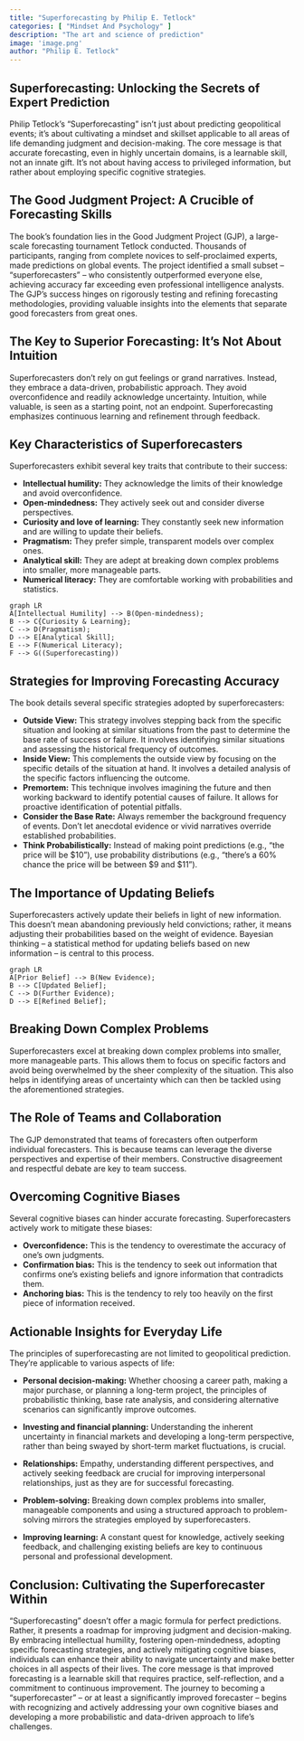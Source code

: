 ```yaml
---
title: "Superforecasting by Philip E. Tetlock"
categories: [ "Mindset And Psychology" ]
description: "The art and science of prediction"
image: 'image.png'
author: "Philip E. Tetlock"
---
```

## Superforecasting:  Unlocking the Secrets of Expert Prediction

Philip Tetlock's "Superforecasting" isn't just about predicting geopolitical events; it's about cultivating a mindset and skillset applicable to all areas of life demanding judgment and decision-making.  The core message is that accurate forecasting, even in highly uncertain domains, is a learnable skill, not an innate gift.  It's not about having access to privileged information, but rather about employing specific cognitive strategies.


## The Good Judgment Project:  A Crucible of Forecasting Skills

The book's foundation lies in the Good Judgment Project (GJP), a large-scale forecasting tournament Tetlock conducted.  Thousands of participants, ranging from complete novices to self-proclaimed experts, made predictions on global events.  The project identified a small subset – "superforecasters" – who consistently outperformed everyone else, achieving accuracy far exceeding even professional intelligence analysts.  The GJP's success hinges on rigorously testing and refining forecasting methodologies, providing valuable insights into the elements that separate good forecasters from great ones.


## The Key to Superior Forecasting:  It's Not About Intuition

Superforecasters don't rely on gut feelings or grand narratives.  Instead, they embrace a data-driven, probabilistic approach.  They avoid overconfidence and readily acknowledge uncertainty.  Intuition, while valuable, is seen as a starting point, not an endpoint.  Superforecasting emphasizes continuous learning and refinement through feedback.


##  Key Characteristics of Superforecasters

Superforecasters exhibit several key traits that contribute to their success:

* **Intellectual humility:** They acknowledge the limits of their knowledge and avoid overconfidence.
* **Open-mindedness:**  They actively seek out and consider diverse perspectives.
* **Curiosity and love of learning:** They constantly seek new information and are willing to update their beliefs.
* **Pragmatism:** They prefer simple, transparent models over complex ones.
* **Analytical skill:** They are adept at breaking down complex problems into smaller, more manageable parts.
* **Numerical literacy:** They are comfortable working with probabilities and statistics.

```mermaid
graph LR
A[Intellectual Humility] --> B(Open-mindedness);
B --> C{Curiosity & Learning};
C --> D(Pragmatism);
D --> E[Analytical Skill];
E --> F(Numerical Literacy);
F --> G((Superforecasting))
```

##  Strategies for Improving Forecasting Accuracy

The book details several specific strategies adopted by superforecasters:

* **Outside View:** This strategy involves stepping back from the specific situation and looking at similar situations from the past to determine the base rate of success or failure. It involves identifying similar situations and assessing the historical frequency of outcomes.
* **Inside View:** This complements the outside view by focusing on the specific details of the situation at hand. It involves a detailed analysis of the specific factors influencing the outcome.
* **Premortem:** This technique involves imagining the future and then working backward to identify potential causes of failure.  It allows for proactive identification of potential pitfalls.
* **Consider the Base Rate:**  Always remember the background frequency of events.  Don't let anecdotal evidence or vivid narratives override established probabilities.
* **Think Probabilistically:** Instead of making point predictions (e.g., "the price will be $10"), use probability distributions (e.g., "there's a 60% chance the price will be between $9 and $11").


##  The Importance of Updating Beliefs

Superforecasters actively update their beliefs in light of new information.  This doesn't mean abandoning previously held convictions; rather, it means adjusting their probabilities based on the weight of evidence. Bayesian thinking – a statistical method for updating beliefs based on new information – is central to this process.

```mermaid
graph LR
A[Prior Belief] --> B(New Evidence);
B --> C[Updated Belief];
C --> D(Further Evidence);
D --> E[Refined Belief];
```


##  Breaking Down Complex Problems

Superforecasters excel at breaking down complex problems into smaller, more manageable parts.  This allows them to focus on specific factors and avoid being overwhelmed by the sheer complexity of the situation. This also helps in identifying areas of uncertainty which can then be tackled using the aforementioned strategies.


##  The Role of Teams and Collaboration

The GJP demonstrated that teams of forecasters often outperform individual forecasters.  This is because teams can leverage the diverse perspectives and expertise of their members.  Constructive disagreement and respectful debate are key to team success.


##  Overcoming Cognitive Biases

Several cognitive biases can hinder accurate forecasting. Superforecasters actively work to mitigate these biases:

* **Overconfidence:** This is the tendency to overestimate the accuracy of one's own judgments.
* **Confirmation bias:** This is the tendency to seek out information that confirms one's existing beliefs and ignore information that contradicts them.
* **Anchoring bias:** This is the tendency to rely too heavily on the first piece of information received.


##  Actionable Insights for Everyday Life

The principles of superforecasting are not limited to geopolitical prediction.  They're applicable to various aspects of life:

* **Personal decision-making:**  Whether choosing a career path, making a major purchase, or planning a long-term project, the principles of probabilistic thinking, base rate analysis, and considering alternative scenarios can significantly improve outcomes.

* **Investing and financial planning:**  Understanding the inherent uncertainty in financial markets and developing a long-term perspective, rather than being swayed by short-term market fluctuations, is crucial.

* **Relationships:**  Empathy, understanding different perspectives, and actively seeking feedback are crucial for improving interpersonal relationships, just as they are for successful forecasting.

* **Problem-solving:** Breaking down complex problems into smaller, manageable components and using a structured approach to problem-solving mirrors the strategies employed by superforecasters.

* **Improving learning:**  A constant quest for knowledge, actively seeking feedback, and challenging existing beliefs are key to continuous personal and professional development.


##  Conclusion: Cultivating the Superforecaster Within

"Superforecasting" doesn't offer a magic formula for perfect predictions.  Rather, it presents a roadmap for improving judgment and decision-making.  By embracing intellectual humility, fostering open-mindedness, adopting specific forecasting strategies, and actively mitigating cognitive biases, individuals can enhance their ability to navigate uncertainty and make better choices in all aspects of their lives.  The core message is that improved forecasting is a learnable skill that requires practice, self-reflection, and a commitment to continuous improvement.  The journey to becoming a "superforecaster" – or at least a significantly improved forecaster – begins with recognizing and actively addressing your own cognitive biases and developing a more probabilistic and data-driven approach to life's challenges.

